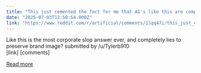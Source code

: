 ```yaml
---
title: "This just cemented the fact for me that AI's like this are completely useless"
date: "2025-07-03T13:50:54.000Z"
link: "https://www.reddit.com/r/artificial/comments/1lqq47i/this_just_cemented_the_fact_for_me_that_ais_like/"
---
```


Like this is the most corporate slop answer ever, and completely lies to preserve brand image?
    submitted by    /u/Tylerb910  
 [link]   [comments]

[Read more](https://www.reddit.com/r/artificial/comments/1lqq47i/this_just_cemented_the_fact_for_me_that_ais_like/)
